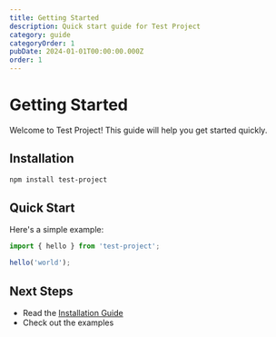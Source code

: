 ```yaml
---
title: Getting Started
description: Quick start guide for Test Project
category: guide
categoryOrder: 1
pubDate: 2024-01-01T00:00:00.000Z
order: 1
---
```


# Getting Started

Welcome to Test Project! This guide will help you get started quickly.

## Installation

```bash
npm install test-project
```

## Quick Start

Here's a simple example:

```javascript
import { hello } from 'test-project';

hello('world');
```

## Next Steps

- Read the [Installation Guide](./installation)
- Check out the examples
